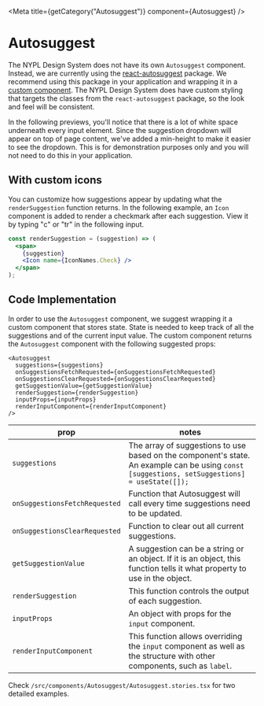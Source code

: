 

<Meta title={getCategory("Autosuggest")} component={Autosuggest} />

# Autosuggest

The NYPL Design System does not have its own `Autosuggest` component. Instead,
we are currently using the
[react-autosuggest](https://www.npmjs.com/package/react-autosuggest) package.
We recommend using this package in your application and wrapping it in a [custom
component](#code-implementation). The NYPL Design System does have custom styling that targets the
classes from the `react-autosuggest` package, so the look and feel will be consistent.

In the following previews, you'll notice that there is a lot of white space underneath
every input element. Since the suggestion dropdown will appear on top of page content,
we've added a min-height to make it easier to see the dropdown. This is for demonstration
purposes only and you will not need to do this in your application.

<Canvas withToolbar>
  <Story name="Basic" story={stories.AutosuggestLibrary} />
</Canvas>

## With custom icons

You can customize how suggestions appear by updating what the
`renderSuggestion` function returns. In the following example, an `Icon`
component is added to render a checkmark after each suggestion. View it by
typing "c" or "tr" in the following input.

```jsx
const renderSuggestion = (suggestion) => (
  <span>
    {suggestion}
    <Icon name={IconNames.Check} />
  </span>
);
```

<Story name="With custom icons" story={stories.AutosuggestFish} />

## Code Implementation

In order to use the `Autosuggest` component, we suggest wrapping it a custom
component that stores state. State is needed to keep track of all the
suggestions and of the current input value. The custom component returns the
`Autosuggest` component with the following suggested props:

```
<Autosuggest
  suggestions={suggestions}
  onSuggestionsFetchRequested={onSuggestionsFetchRequested}
  onSuggestionsClearRequested={onSuggestionsClearRequested}
  getSuggestionValue={getSuggestionValue}
  renderSuggestion={renderSuggestion}
  inputProps={inputProps}
  renderInputComponent={renderInputComponent}
/>
```

| prop                          | notes                                                                                                                                         |
| ----------------------------- | --------------------------------------------------------------------------------------------------------------------------------------------- |
| `suggestions`                 | The array of suggestions to use based on the component's state. An example can be using `const [suggestions, setSuggestions] = useState([]);` |
| `onSuggestionsFetchRequested` | Function that Autosuggest will call every time suggestions need to be updated.                                                                |
| `onSuggestionsClearRequested` | Function to clear out all current suggestions.                                                                                                |
| `getSuggestionValue`          | A suggestion can be a string or an object. If it is an object, this function tells it what property to use in the object.                     |
| `renderSuggestion`            | This function controls the output of each suggestion.                                                                                         |
| `inputProps`                  | An object with props for the `input` component.                                                                                               |
| `renderInputComponent`        | This function allows overriding the `input` component as well as the structure with other components, such as `label`.                        |

Check `/src/components/Autosuggest/Autosuggest.stories.tsx` for two detailed examples.
